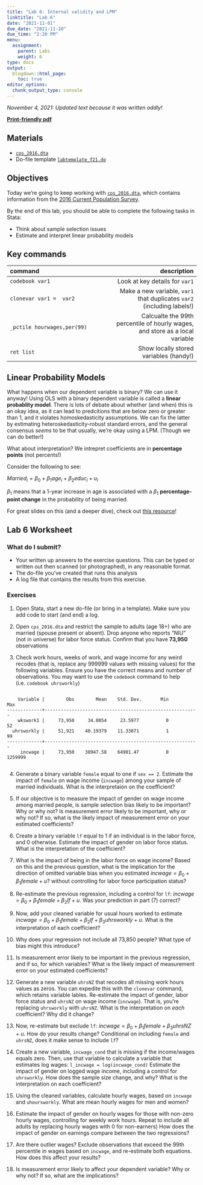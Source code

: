 ```yaml
---
title: "Lab 6: Internal validity and LPM"
linktitle: "Lab 6"
date: "2021-11-01"
due_date: "2021-11-10"
due_time: "2:20 PM"
menu:
  assignment:
    parent: Labs
    weight: 6
type: docs
output:
  blogdown::html_page:
    toc: true
editor_options: 
  chunk_output_type: console
---
```


*November 4, 2021: Updated text because it was written oddly!* 

**[Print-friendly pdf](../06-lab.pdf)**

## Materials {#materials .unnumbered}

- [`cps_2016.dta`](../materials/cps_2016.dta)
- Do-file template [`labtemplate_f21.do`](../materials/labtemplate_f21.do) 


## Objectives {#objectives .unnumbered}


Today we're going to keep working with [`cps_2016.dta`](../materials/cps_2016.dta), which
contains information from the [2016 Current Population Survey](https://cps.ipums.org/cps/). 


By the end of this lab, you should be able to complete the following
tasks in Stata:


-   Think about sample selection issues
-   Estimate and interpret linear probability models 


## Key commands  {#key-commands .unnumbered}



|command|description|
| :------------- | ----------: |
`codebook var1` | Look at key details for `var1`|
| `clonevar var1 =  var2` | Make a new variable, `var1` that duplicates `var2` (including labels!)|
|`_pctile hourwages,per(99)` | Calcualte the 99th percentile of hourly wages, and store as a local variable|
| `ret list`| Show locally stored variables (handy!)|

## Linear Probability Models {#lpm .unnumbered}

What happens when our dependent variable is binary? We can use it anyway! Using OLS with a binary dependent variable is called a **linear probablity model**. There is lots of debate about whether (and when) this is an okay idea, as it can lead to predcitions that are below zero or greater than 1, and it violates homoskedasticity assumptions. We can fix the latter by estimating heteroskedasticity-robust standard errors, and the general consensus *seems* to be that usually, we're okay using a LPM. (Though we can do better!)

What about interpretation? We intrepret coefficients are in **percentage points** (not percents!)

Consider the following to see:

$Married_i = \beta_0 + \beta_1 age_i + \beta_2 educ_i + u_i$

$\beta_1$ means that a 1-year increase in age is associated with a $\beta_1$ **percentage-point change** in the probability of being married. 


For great slides on this (and a deeper dive), check out [this resource](https://nickch-k.github.io/EconometricsSlides/Week_08/Week_08_Limited_Dependent_Variables.html)!


## Lab 6 Worksheet
### What do I submit?

   - Your written up answers to the exercise questions. This can be typed or written out then scanned (or photographed), in any reasonable format.
   -  The do-file you’ve created that runs this analysis
   -  A log file that contains the results from this exercise.

### Exercises



1.  Open Stata, start a new do-file (or bring in a template). Make sure
    you add code to start (and end) a log.

2.  Open `cps_2016.dta` and restrict the sample to adults (age 18+) who are married (spouse present or absent). Drop anyone who reports "NIU" (not in universe) for labor force status. Confirm that you have **73,950** observations

3. Check work hours, weeks of work, and wage income for any weird recodes (that is, replace any 999999 values with missing values)  for the following variables. Ensure you have the correct means and number of observations. You may want to use the `codebook` command to help (i.e. `codebook uhrsworkly`)

```

    Variable |        Obs        Mean    Std. Dev.       Min        Max
-------------+---------------------------------------------------------
    wkswork1 |     73,950     34.0054     23.5977          0         52
  uhrsworkly |     51,921    40.19379    11.33071          1         99
-------------+---------------------------------------------------------
     incwage |     73,950    38947.58    64901.47          0    1259999


```


4. Generate a binary variable `female` equal to one if `sex == 2`. Estimate the impact of `female` on wage income (`incwage`) among your sample of married individuals. What is the interpretaion on the coefficient? 

5. If our objective is to measure the impact of gender on wage income among married people, is sample selection bias likely to be important? Why or why not? Is measurement error likely to be important, why or why not? If so, what is the likely impact of measurement error on your estimated coefficients?

6. Create a binary variable `lf` equal to 1 if an individual is in the labor force, and 0 otherwise. Estimate the impact of gender on labor force status. What is the interpretation of the coefficient? 

7. What is the impact of being in the labor force on wage income? Based on this and the previous question, what is the implication for the direction of omitted variable bias when you estimated $incwage = \beta_0 + \beta_1 female + u$? without controlling for labor force participation status? 


8. Re-estimate the previous regression, including a control for `lf`: $incwage = \beta_0 + \beta_1 female + \beta_2 lf + u$. Was your prediction in part (7) correct? 


9. Now, add your cleaned variable for usual hours worked to estimate $incwage = \beta_0 + \beta_1 female + \beta_2 lf + \beta_3 uhrsworkly + u$. What is the interpretation of each coefficient?

10. Why does your regression not include all 73,850 people? What type of bias might this introduce?


11.  Is measurement error likely to be important in the previous regression, and if so, for which variables? What is the likely impact of measurement error on your estimated coefficients?


12. Generate a new variable `uhrsNZ` that recodes all missing work hours values as zeros. You can expedite this with the `clonevar` command, which retains variable lables. Re-estimate the impact of gender, labor force status and `uhrsNZ` on wage income (`incwage`). That is, you're replacing `uhrsworkly` with `uhrsNZ`. What is the interpretation on *each* coefficient? Why did it change?

13. Now, re-estimate but exclude `lf`: $incwage = \beta_0 + \beta_1 female + \beta_3 uhrsNZ + u$. How do your results change? Conditional on including `female` and `uhrsNZ`, does it make sense to include `lf`? 

11. Create a new variable, `incwage_cond` that is missing if the income/wages equals zero. Then, use that variable to calculate a variable that estimates log wages: `l_incwage = log(incwage_cond)` Estimate the impact of gender on logged wage income, including a control for `uhrsworkly`. How does the sample size change, and why? What is the interpretation on each coefficient? 

12. Using the cleaned variables, calculate hourly wages, based on `incwage` and `uhoursworkly`. What are mean hourly wages for men and women? 

13. Estimate the impact of gender on hourly wages for those with non-zero hourly wages, controlling for weekly work hours.  Repeat to include all adults by replacing hourly wages with 0 for non-earners) How does the impact of gender on earnings compare between the two regressions? 

14. Are there outlier wages? Exclude observations that exceed the 99th percentile in wages based on `incwage`, and re-estimate both equations. How does this affect your results?

14. Is measurement error likely to affect your dependent variable? Why or why not? If so, what are the implications? 







